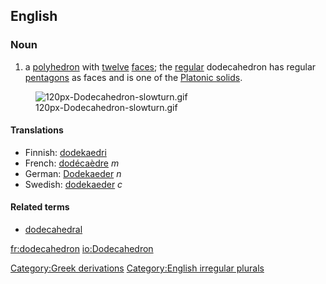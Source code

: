==English==
===Noun===
{{en-noun2|'''dodecahedron'''|'''[[dodecahedra]] '''or''' [[dodecahedrons]]'''}}

#{{geometry}} a [[polyhedron]] with [[twelve]] [[face]]s; the [[regular]] dodecahedron has regular [[pentagon]]s as faces and is one of the [[Platonic solid]]s.

[[Image:120px-Dodecahedron-slowturn.gif]]

====Translations====
*Finnish: [[dodekaedri]]
*French: [[dodécaèdre]] ''m''
*German: [[Dodekaeder]] ''n''
*Swedish: [[dodekaeder]] ''c''

====Related terms====
*[[dodecahedral]]

[[Category:Greek derivations]]
[[Category:English irregular plurals]]
[[fr:dodecahedron]]
[[io:Dodecahedron]]